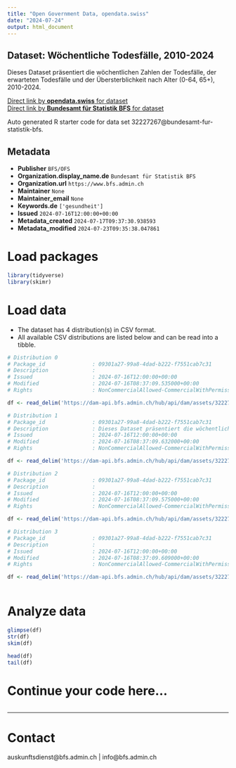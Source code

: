 ```yaml
---
title: "Open Government Data, opendata.swiss"
date: "2024-07-24"
output: html_document
---
```


## Dataset: Wöchentliche Todesfälle, 2010-2024

Dieses Dataset präsentiert die wöchentlichen Zahlen der Todesfälle, der erwarteten Todesfälle und der Übersterblichkeit nach Alter (0-64, 65+), 2010-2024.

[Direct link by **opendata.swiss** for dataset](https://opendata.swiss/de/dataset/wochentliche-todesfalle-2010-2024)<br>
[Direct link by **Bundesamt für Statistik BFS** for dataset](https://www.bfs.admin.ch/asset/de/ts-d-14.03.04.03-wr)

Auto generated R starter code for data set 32227267@bundesamt-fur-statistik-bfs.

## Metadata

- **Publisher** `BFS/OFS`
- **Organization.display_name.de** `Bundesamt für Statistik BFS`
- **Organization.url** `https://www.bfs.admin.ch`
- **Maintainer** `None`
- **Maintainer_email** `None`
- **Keywords.de** `['gesundheit']`
- **Issued** `2024-07-16T12:00:00+00:00`
- **Metadata_created** `2024-07-17T09:37:30.938593`
- **Metadata_modified** `2024-07-23T09:35:38.047861`


# Load packages

```r

library(tidyverse)
library(skimr)

```

# Load data

-   The dataset has 4 distribution(s) in CSV format.
-   All available CSV distributions are listed below and can be read into a tibble.

```r

# Distribution 0
# Package_id               : 09301a27-99a8-4dad-b222-f7551cab7c31
# Description              : 
# Issued                   : 2024-07-16T12:00:00+00:00
# Modified                 : 2024-07-16T08:37:09.535000+00:00
# Rights                   : NonCommercialAllowed-CommercialWithPermission-ReferenceRequired

df <- read_delim('https://dam-api.bfs.admin.ch/hub/api/dam/assets/32227278/master')

# Distribution 1
# Package_id               : 09301a27-99a8-4dad-b222-f7551cab7c31
# Description              : Dieses Dataset präsentiert die wöchentlichen Zahlen der Todesfälle, der erwarteten Todesfälle und der Übersterblichkeit nach Alter (0-64, 65+), 2010-2024.
# Issued                   : 2024-07-16T12:00:00+00:00
# Modified                 : 2024-07-16T08:37:09.632000+00:00
# Rights                   : NonCommercialAllowed-CommercialWithPermission-ReferenceRequired

df <- read_delim('https://dam-api.bfs.admin.ch/hub/api/dam/assets/32227273/master')

# Distribution 2
# Package_id               : 09301a27-99a8-4dad-b222-f7551cab7c31
# Description              : 
# Issued                   : 2024-07-16T12:00:00+00:00
# Modified                 : 2024-07-16T08:37:09.575000+00:00
# Rights                   : NonCommercialAllowed-CommercialWithPermission-ReferenceRequired

df <- read_delim('https://dam-api.bfs.admin.ch/hub/api/dam/assets/32227287/master')

# Distribution 3
# Package_id               : 09301a27-99a8-4dad-b222-f7551cab7c31
# Description              : 
# Issued                   : 2024-07-16T12:00:00+00:00
# Modified                 : 2024-07-16T08:37:09.609000+00:00
# Rights                   : NonCommercialAllowed-CommercialWithPermission-ReferenceRequired

df <- read_delim('https://dam-api.bfs.admin.ch/hub/api/dam/assets/32227284/master')



```

# Analyze data

```r

glimpse(df)
str(df)
skim(df)

head(df)
tail(df)

```

# Continue your code here...

```r

```

------------------------------------------------------------------------

# Contact

auskunftsdienst@bfs.admin.ch | info@bfs.admin.ch
